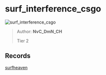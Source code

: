 
# surf_interference_csgo

![surf_interference_csgo](https://raw.githubusercontent.com/Sayt123/SurfMapPics/Maps-and-bonuses/csgo/surf_interference_csgo.jpg)

> Author: **NvC_DmN_CH**
>
> Tier 2

## Records

[surfheaven](https://surfheaven.eu/map/surf_interference_csgo)
